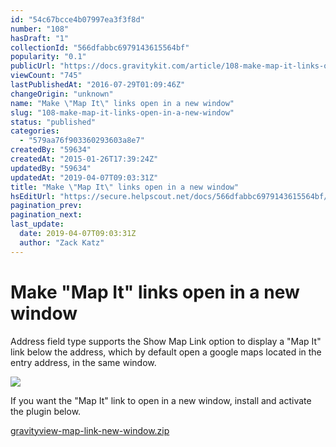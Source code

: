 ```yaml
---
id: "54c67bcce4b07997ea3f3f8d"
number: "108"
hasDraft: "1"
collectionId: "566dfabbc6979143615564bf"
popularity: "0.1"
publicUrl: "https://docs.gravitykit.com/article/108-make-map-it-links-open-in-a-new-window"
viewCount: "745"
lastPublishedAt: "2016-07-29T01:09:46Z"
changeOrigin: "unknown"
name: "Make \"Map It\" links open in a new window"
slug: "108-make-map-it-links-open-in-a-new-window"
status: "published"
categories: 
  - "579aa76f903360293603a8e7"
createdBy: "59634"
createdAt: "2015-01-26T17:39:24Z"
updatedBy: "59634"
updatedAt: "2019-04-07T09:03:31Z"
title: "Make \"Map It\" links open in a new window"
hsEditUrl: "https://secure.helpscout.net/docs/566dfabbc6979143615564bf/article/54c67bcce4b07997ea3f3f8d"
pagination_prev: 
pagination_next: 
last_update:
  date: 2019-04-07T09:03:31Z
  author: "Zack Katz"
---
```


# Make "Map It" links open in a new window

Address field type supports the Show Map Link option to display a "Map It" link below the address, which by default open a google maps located in the entry address, in the same window.

![](https://s3.amazonaws.com/helpscout.net/docs/assets/54c58489e4b051242988532c/attachments/54c67bffe4b07997ea3f3ff0/Screen_Shot_2014-11-19_at_12.11.07.png)

If you want the "Map It" link to open in a new window, install and activate the plugin below.

[gravityview-map-link-new-window.zip](https://s3.amazonaws.com/helpscout.net/docs/assets/54c58489e4b051242988532c/attachments/55159d7de4b0221aadf23c2a/gravityview-map-link-new-window.zip)
